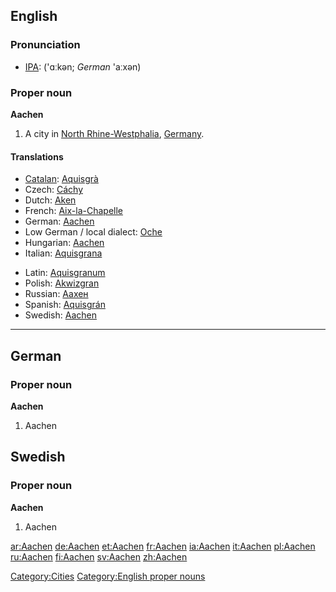 {{wikipedia}}
==English==
===Pronunciation===
*[[IPA]]: ('ɑːkən; ''German'' 'aːxən)
===Proper noun===
'''Aachen'''

#A city in [[North Rhine-Westphalia]], [[Germany]].

====Translations====
{{top}}
*[[Catalan]]: [[Aquisgrà]]
*Czech: [[Cáchy]]
*Dutch: [[Aken]]
*French: [[Aix-la-Chapelle]]
*German: [[#German|Aachen]]
*Low German / local dialect: [[Oche]]
*Hungarian: [[#Hungarian|Aachen]]
*Italian: [[Aquisgrana]]
{{mid}}
*Latin: [[Aquisgranum]] {{n}}
*Polish: [[Akwizgran]]
*Russian: [[Aaxeн]] {{m}}
*Spanish: [[Aquisgrán]]
*Swedish: [[#Swedish|Aachen]]
{{bottom}}

----

==German==
===Proper noun===
'''Aachen'''

#Aachen


==Swedish==
===Proper noun===
'''Aachen'''

#Aachen

[[Category:Cities]]
[[Category:English proper nouns]]

[[ar:Aachen]]
[[de:Aachen]]
[[et:Aachen]]
[[fr:Aachen]]
[[ia:Aachen]]
[[it:Aachen]]
[[pl:Aachen]]
[[ru:Aachen]]
[[fi:Aachen]]
[[sv:Aachen]]
[[zh:Aachen]]